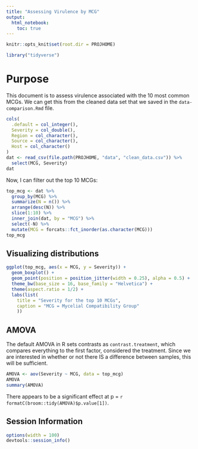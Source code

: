 ```yaml
---
title: "Assessing Virulence by MCG"
output: 
  html_notebook:
    toc: true
---
```


```r
knitr::opts_knit$set(root.dir = PROJHOME)
```

```r
library("tidyverse")
```

# Purpose

This document is to assess virulence associated with the 10 most common MCGs. We
can get this from the cleaned data set that we saved in the
`data-comparison.Rmd` file.

```r
cols(
  .default = col_integer(),
  Severity = col_double(),
  Region = col_character(),
  Source = col_character(),
  Host = col_character()
)
dat <- read_csv(file.path(PROJHOME, "data", "clean_data.csv")) %>%
  select(MCG, Severity)
dat
```

Now, I can filter out the top 10 MCGs:

```r
top_mcg <- dat %>% 
  group_by(MCG) %>%
  summarize(N = n()) %>%
  arrange(desc(N)) %>%
  slice(1:10) %>% 
  inner_join(dat, by = "MCG") %>%
  select(-N) %>%
  mutate(MCG = forcats::fct_inorder(as.character(MCG)))
top_mcg
```

## Visualizing distributions

```r
ggplot(top_mcg, aes(x = MCG, y = Severity)) +
  geom_boxplot() +
  geom_point(position = position_jitter(width = 0.25), alpha = 0.5) +
  theme_bw(base_size = 16, base_family = "Helvetica") +
  theme(aspect.ratio = 1/2) +
  labs(list(
    title = "Severity for the top 10 MCGs",
    caption = "MCG = Mycelial Compatibility Group"
    ))
```

## AMOVA

The default AMOVA in R sets contrasts as `contrast.treatment`, which compares
everything to the first factor, considered the treatment. Since we are
interested in whether or not there IS a difference between samples, this will
be sufficient.

```r
AMOVA <- aov(Severity ~ MCG, data = top_mcg)
AMOVA
summary(AMOVA)
```

There appears to be a significant effect at p = `r formatC(broom::tidy(AMOVA)$p.value[1])`.


## Session Information

```r
options(width = 100)
devtools::session_info()
```
